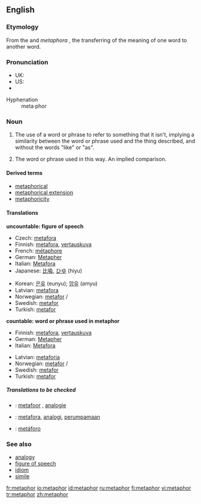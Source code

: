 {{wikipedia}}
==English==

===Etymology===
From the {{L.}} and {{Gr.}} ''metaphora'' ''{{polytonic|μεταφορά}}'', the transferring of the meaning of one word to another word.<!--the Greek should be in Greek alphabet-->

===Pronunciation===
*UK: {{IPA|/ˈmetəfo/, /ˈmetəˌfɔː/}}
*US: {{IPA|/ˈmetəfər/}}
*{{audio|en-us-metaphor.ogg|Audio (US)}}
;Hyphenation
:meta&middot;phor

===Noun===
{{en-noun|s|-}}

# {{uncountable}} The use of a word or phrase to refer to something that it isn't, implying a similarity between the word or phrase used and the thing described, and without the words "like" or "as".
# {{countable}} The word or phrase used in this way.  An implied comparison.

====Derived terms====
*[[metaphorical]]
*[[metaphorical extension]]
*[[metaphoricity]]

====Translations====
'''uncountable: figure of speech'''
{{top}}
*Czech: [[metafora]] {{f}}
*Finnish: [[metafora]], [[vertauskuva]]
*French: [[métaphore]] {{f}}
*German: [[Metapher]] {{f}}
*Italian: [[Metafora]] {{f}}
*Japanese: [[比喩]], [[ひゆ]] (hiyu)
{{mid}}
*Korean: [[은유]] (eunyu); [[암유]] (amyu)
*Latvian: [[metafora]] {{f}}
*Norwegian: [[metafor]] {{c}}/{{m}}
*Swedish: [[metafor]] {{c}}
*Turkish: [[metafor]] {{c}}
{{bottom}}

'''countable: word or phrase used in metaphor'''
{{top}}
*Finnish: [[metafora]], [[vertauskuva]]
*German: [[Metapher]] {{f}}
*Italian: [[Metafora]] {{f}}
{{mid}}
*Latvian: [[metaforia]] {{f}}
*Norwegian: [[metafor]] {{c}}/{{m}}
*Swedish: [[metafor]] {{c}}
*Turkish: [[metafor]] {{c}}
{{bottom}}

=====Translations to be checked=====
{{checktrans}}
*{{ttbc|Dutch}}: [[metafoor]] {{m}}, [[analogie]] {{f}}
*{{ttbc|Indonesian}}: [[metafora]], [[analogi]], [[umpama|perumpamaan]]
*{{ttbc|Spanish}}: [[metáforo]] {{m}}

===See also===
*[[analogy]]
*[[figure of speech]]
*[[idiom]]
*[[simile]]

[[fr:metaphor]]
[[io:metaphor]]
[[id:metaphor]]
[[ru:metaphor]]
[[fi:metaphor]]
[[vi:metaphor]]
[[tr:metaphor]]
[[zh:metaphor]]